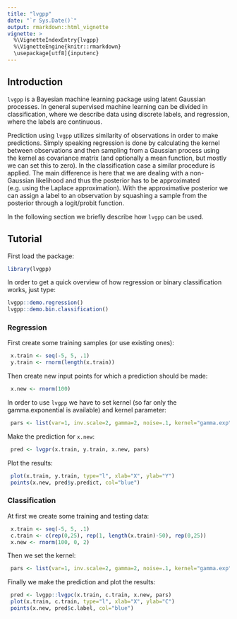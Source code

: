 ```yaml
---
title: "lvgpp"
date: "`r Sys.Date()`"
output: rmarkdown::html_vignette
vignette: >
  %\VignetteIndexEntry{lvgpp}
  %\VignetteEngine{knitr::rmarkdown}
  \usepackage[utf8]{inputenc}
---
```


## Introduction

`lvgpp` is a Bayesian machine learning package using latent Gaussian processes. In general supervised machine learning can be divided in classification, where we describe data using discrete labels, and regression, where the labels are continuous. 

Prediction using `lvgpp` utilizes similarity of observations in order to make predictions. Simply speaking regression is done by calculating the kernel between observations and then sampling from a Gaussian process using the kernel as covariance matrix (and optionally a mean function, but mostly we can set this to zero). In the classification case a similar procedure is applied. The main difference is here that we are dealing with a non-Gaussian likelihood and thus the posterior has to be approximated (e.g. using the Laplace approximation). With the approximative posterior we can assign a label to an observation by <it>squashing</it> a sample from the posterior through a logit/probit function.

In the following section we briefly describe how `lvgpp` can be used.

## Tutorial

First load the package:
```r
library(lvgpp)
```

In order to get a quick overview of how regression or binary classification works, just type:
```r
lvgpp::demo.regression()
lvgpp::demo.bin.classification()
```

### Regression

First create some training samples (or use existing ones):
```r
 x.train <- seq(-5, 5, .1)
 y.train <- rnorm(length(x.train))
```
 
Then create new input points for which a prediction should be made:
```r
 x.new <- rnorm(100)
```

In order to use `lvgpp` we have to set kernel (so far only the gamma.exponential is available) and kernel parameter:
```r
 pars <- list(var=1, inv.scale=2, gamma=2, noise=.1, kernel="gamma.exp")
```

Make the prediction for `x.new`:
```r
 pred <- lvgpr(x.train, y.train, x.new, pars)
```

Plot the results:
```r
 plot(x.train, y.train, type="l", xlab="X", ylab="Y")
 points(x.new, pred$y.predict, col="blue")
```

### Classification

At first we create some training and testing data:
```r
 x.train <- seq(-5, 5, .1)
 c.train <- c(rep(0,25), rep(1, length(x.train)-50), rep(0,25))
 x.new <- rnorm(100, 0, 2)
```

Then we set the kernel:
```r
 pars <- list(var=1, inv.scale=2, gamma=2, noise=.1, kernel="gamma.exp")
```

Finally we make the prediction and plot the results:
```r
 pred <- lvgpp::lvgpc(x.train, c.train, x.new, pars)
 plot(x.train, c.train, type="l", xlab="X", ylab="C")
 points(x.new, pred$c.label, col="blue")
``` 
 
